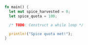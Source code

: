 ```rust
fn main() {
  let mut spice_harvested = 0;
  let spice_quota = 100;

  /* TODO: Construct a while loop */

  println!("Spice quota met!");
}
```